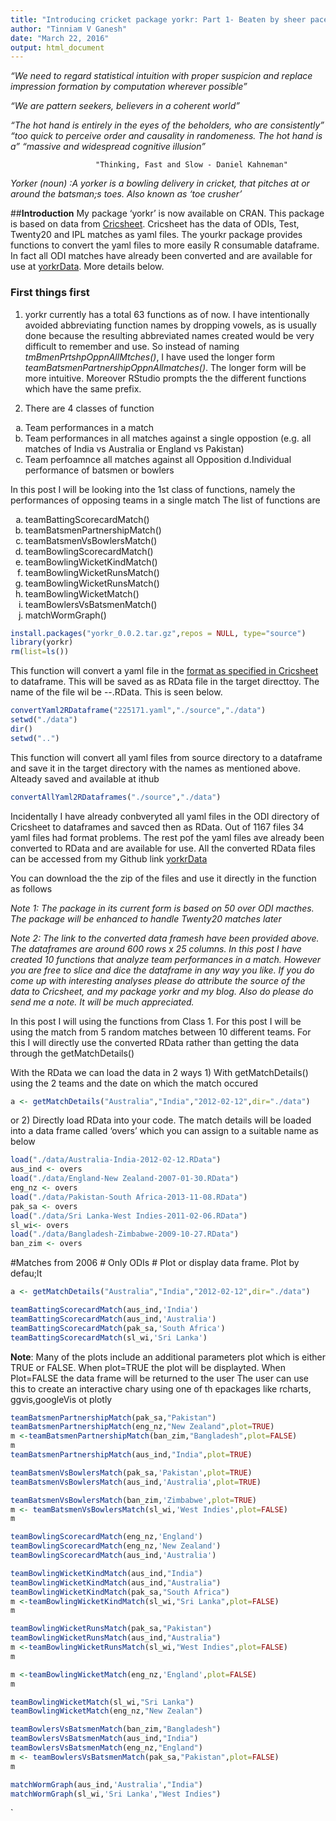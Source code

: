 ```yaml
---
title: "Introducing cricket package yorkr: Part 1- Beaten by sheer pace!"
author: "Tinniam V Ganesh"
date: "March 22, 2016"
output: html_document
---
```


*"We need to regard statistical intuition with proper suspicion and replace impression formation by computation wherever possible"*

*"We are pattern seekers, believers in a coherent world"*

*"The hot hand is entirely in the eyes of the beholders, who are consistently"*
*"too quick to perceive order and causality in randomeness. The hot hand is a"*
*"massive and widespread cognitive illusion"*

                       "Thinking, Fast and Slow - Daniel Kahneman"

*Yorker (noun) :A yorker is a bowling delivery in cricket, that pitches at or around the batsman;s toes. Also known as 'toe crusher'*

##**Introduction**
My package 'yorkr' is now available on CRAN. This package is based on data from [Cricsheet](http://cricsheet.org/). Cricsheet has the data of ODIs, Test, Twenty20 and IPL matches as yaml files. The yourkr package provides functions to convert the yaml files to more easily R consumable dataframe. In fact all ODI matches have already been converted and are available for use at [yorkrData](https://github.com/tvganesh/yorkrData). More details below.

### First things first
1. yorkr currently has a total 63 functions as of now. I have intentionally avoided abbreviating function names by dropping vowels, as is usually done because the resulting abbreviated names created would be very difficult to remember and use. So instead of naming *tmBmenPrtshpOppnAllMtches()*, I have used the longer form *teamBatsmenPartnershipOppnAllmatches()*. The longer form will be more intuitive. Moreover RStudio prompts the the different functions which have the same prefix.

2. There are 4 classes of function

a. Team performances in a match
b. Team performances in all matches against a single oppostion (e.g. all matches of India vs Australia or England vs Pakistan)
c. Team perfoamnce all matches against all Opposition
d.Individual performance of batsmen or bowlers



In this post I will  be looking into the 1st class of functions, namely
the performances of opposing teams in a single match
The list of functions are

a. teamBattingScorecardMatch()
b. teamBatsmenPartnershipMatch()
c. teamBatsmenVsBowlersMatch()
d. teamBowlingScorecardMatch()
e. teamBowlingWicketKindMatch()
f. teamBowlingWicketRunsMatch()
g. teamBowlingWicketRunsMatch()
h. teamBowlingWicketMatch()
i. teamBowlersVsBatsmenMatch()
j. matchWormGraph()

```r
install.packages("yorkr_0.0.2.tar.gz",repos = NULL, type="source")
library(yorkr)
rm(list=ls())
```


This function will convert a yaml file in the [format as specified in Cricsheet](http://cricsheet.org/format/) to dataframe. This will be saved as
as RData file in the target directtoy. The name of the file wil be
<team1>-<team2>-<date>.RData. This is seen below.

```r
convertYaml2RDataframe("225171.yaml","./source","./data")
setwd("./data")
dir()
setwd("..")
```

This function will convert all yaml files from source directory to a dataframe and save it in the target directory with the names as mentioned above. Alteady saved and available at ithub
```r
convertAllYaml2RDataframes("./source","./data")
```

Incidentally I have already conbveryted all yaml files in the ODI directory of Cricsheet to dataframes and savced then as RData. Out of 1167 files 34 yaml files had format problems. The rest pof the yaml files ave already been converted to RData and are available for use. All the converted RData files can be accessed from my Github link [yorkrData](https://github.com/tvganesh/yorkrData)

You can download the the zip of the files and use it directly in the function as follows

*Note 1: The package in its current form is based on 50 over ODI macthes. The package will be enhanced to handle Twenty20 matches later*

*Note 2: The link to the converted data framesh have been provided above. The dataframes are around 600 rows x 25 columns. In this post I have created 10 functions that analyze team performances in a match. However you are free to slice and dice the dataframe in any way you like. If you do come up with interesting analyses please do attribute the source of the data to Cricsheet, and my package yorkr and my blog. Also do please do send me a note. It will be much appreciated.* 

In this post I will using the functions from Class 1. For this post  I will be using the match from 5 random matches between 10 different teams. For this I will directly use the converted RData rather than getting the data through the getMatchDetails()

With the RData we can load the data in 2 ways 
1) With getMatchDetails() using the 2 teams and the date on which the 
match occured
```r
a <- getMatchDetails("Australia","India","2012-02-12",dir="./data")
```

or
2) Directly load RData into your code. The match details will be loaded
into a data frame called 'overs' which you can assign to a suitable name
as below
```r
load("./data/Australia-India-2012-02-12.RData")
aus_ind <- overs
load("./data/England-New Zealand-2007-01-30.RData")
eng_nz <- overs
load("./data/Pakistan-South Africa-2013-11-08.RData")
pak_sa <- overs
load("./data/Sri Lanka-West Indies-2011-02-06.RData")
sl_wi<- overs
load("./data/Bangladesh-Zimbabwe-2009-10-27.RData")
ban_zim <- overs

```


#Matches from 2006
# Only ODIs
# Plot or display data frame. Plot by defau;lt
```r
a <- getMatchDetails("Australia","India","2012-02-12",dir="./data")
```
```r
teamBattingScorecardMatch(aus_ind,'India')
teamBattingScorecardMatch(aus_ind,'Australia')
teamBattingScorecardMatch(pak_sa,'South Africa')
teamBattingScorecardMatch(sl_wi,'Sri Lanka')
```


**Note**: Many of the plots include an additional parameters plot which is either TRUE or FALSE. When plot=TRUE the plot will be displayted. When Plot=FALSE the data frame will be returned to the user
The user can use this to create an interactive chary using one of th epackages like rcharts, ggvis,googleVis ot plotly

```r
teamBatsmenPartnershipMatch(pak_sa,"Pakistan")
teamBatsmenPartnershipMatch(eng_nz,"New Zealand",plot=TRUE)
m <-teamBatsmenPartnershipMatch(ban_zim,"Bangladesh",plot=FALSE)
m
teamBatsmenPartnershipMatch(aus_ind,"India",plot=TRUE)
```

```r
teamBatsmenVsBowlersMatch(pak_sa,'Pakistan',plot=TRUE)
teamBatsmenVsBowlersMatch(aus_ind,'Australia',plot=TRUE)

teamBatsmenVsBowlersMatch(ban_zim,'Zimbabwe',plot=TRUE)
m <- teamBatsmenVsBowlersMatch(sl_wi,'West Indies',plot=FALSE)
m
```


```r
teamBowlingScorecardMatch(eng_nz,'England')
teamBowlingScorecardMatch(eng_nz,'New Zealand')
teamBowlingScorecardMatch(aus_ind,'Australia')
```

```r
teamBowlingWicketKindMatch(aus_ind,"India")
teamBowlingWicketKindMatch(aus_ind,"Australia")
teamBowlingWicketKindMatch(pak_sa,"South Africa")
m <-teamBowlingWicketKindMatch(sl_wi,"Sri Lanka",plot=FALSE)
m
```

```r
teamBowlingWicketRunsMatch(pak_sa,"Pakistan")
teamBowlingWicketRunsMatch(aus_ind,"Australia")
m <-teamBowlingWicketRunsMatch(sl_wi,"West Indies",plot=FALSE)
m
```

```r
m <-teamBowlingWicketMatch(eng_nz,'England',plot=FALSE)
m

teamBowlingWicketMatch(sl_wi,"Sri Lanka")
teamBowlingWicketMatch(eng_nz,"New Zealan")
```


```r
teamBowlersVsBatsmenMatch(ban_zim,"Bangladesh")
teamBowlersVsBatsmenMatch(aus_ind,"India")
teamBowlersVsBatsmenMatch(eng_nz,"England")
m <- teamBowlersVsBatsmenMatch(pak_sa,"Pakistan",plot=FALSE)
m
```

```r
matchWormGraph(aus_ind,'Australia',"India")
matchWormGraph(sl_wi,'Sri Lanka',"West Indies")

```

`
